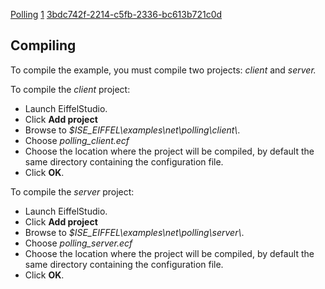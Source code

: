 [[Property:title|Polling]]
[[Property:weight|1]]
[[Property:uuid|3bdc742f-2214-c5fb-2336-bc613b721c0d]]
==Compiling==

To compile the example, you must compile two projects: ''client'' and ''server.'' 

To compile the ''client'' project: 
* Launch EiffelStudio. 
* Click '''Add project'''
* Browse to ''$ISE_EIFFEL\examples\net\polling\client\''. 
* Choose ''polling_client.ecf''
* Choose the location where the project will be compiled, by default the same directory containing the configuration file. 
* Click '''OK'''. 

To compile the ''server'' project: 
* Launch EiffelStudio. 
* Click '''Add project'''
* Browse to ''$ISE_EIFFEL\examples\net\polling\server\''. 
* Choose ''polling_server.ecf''
* Choose the location where the project will be compiled, by default the same directory containing the configuration file. 
* Click '''OK'''. 




